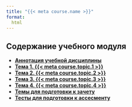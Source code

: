 ```yaml
---
title: "{{< meta course.name >}}"
format:
  html
---
```



## Содержание учебного модуля

- [**Аннотация учебной дисциплины**](annotation.qmd)
- [**Тема 1. {{< meta course.topic.1 >}}**](01/)
- [**Тема 2. {{< meta course.topic.2 >}}**](02/)
- [**Тема 3. {{< meta course.topic.3 >}}**](03/)
- [**Тема 4. {{< meta course.topic.4 >}}**](04/)
- [**Темы для подготовки к зачету**](credit.qmd)
- [**Тесты для подготовки к ассесменту**](assessment.qmd)
